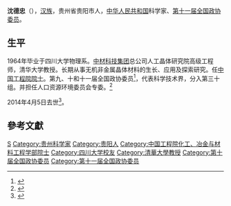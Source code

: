 '''沈德忠'''（{{bd|1940年||2014年|4月5日|catIdx=Shen}}），[[汉族|汉族]]，贵州省贵阳市人，[[中华人民共和国|中华人民共和国]]科学家、[[第十一届全国政协委员|第十一届全国政协委员]]。

==生平==
1964年毕业于四川大学物理系。[[中材科技集团|中材科技集团]]总公司人工晶体研究院高级工程师，清华大学教授。长期从事无机非金属晶体材料的生长、应用及探索研究。任[[中国工程院院士|中国工程院院士]]。第九、十和十一届全国政协委员<ref>{{cite news|title=第十一届全国政协委员名单|url=http://www.indaa.com.cn/zt/2009qglh/zxzs/200903/t20090303_127573.html|accessdate=2013-04-09|newspaper=新华社北京1月25日电 中国人民政治协商会议第十一届全国委员会委员名单(共2237人，2008年1月25日政协第十届全国委员会常务委员会第二十次会议通过)|date=2008年1月25日|deadurl=yes|archiveurl=https://web.archive.org/web/20130928014403/http://www.indaa.com.cn/zt/2009qglh/zxzs/200903/t20090303_127573.html|archivedate=2013年9月28日}}</ref>，代表科学技术界，分入第三十组。并担任人口资源环境委员会专委。<ref>{{cite news|title=全国政协信息-沈德忠|url=http://www.cppcc.gov.cn/CMS/wylibary/showJcwyxtInfoWylibary.action?tabJcwyxt.guid=11W0010380&wytype=wjwy|accessdate=2013-04-11|newspaper=全国政协委员会|archive-date=2014-04-09|archive-url=https://web.archive.org/web/20140409171606/http://www.cppcc.gov.cn/CMS/wylibary/showJcwyxtInfoWylibary.action?tabJcwyxt.guid=11W0010380&wytype=wjwy|dead-url=no}}</ref>

2014年4月5日去世<ref>{{cite news|title=人工晶体专家沈德忠院士逝世|url=http://news.sciencenet.cn/htmlnews/2014/4/291599.shtm|accessdate=2014-04-09|newspaper=科学网|archive-date=2014-04-13|archive-url=https://web.archive.org/web/20140413154647/http://news.sciencenet.cn/htmlnews/2014/4/291599.shtm|dead-url=no}}</ref>。

==參考文獻==
{{reflist}}

{{中国学者小作品}}
{{中国工程院化工、冶金与材料工程学部院士}}
{{Authority control}}
{{DEFAULTSORT:Shen沈}}
[[Category:沈姓|S]]
[[Category:贵州科学家|Category:贵州科学家]]
[[Category:贵阳人|Category:贵阳人]]
[[Category:中国工程院化工、冶金与材料工程学部院士|Category:中国工程院化工、冶金与材料工程学部院士]]
[[Category:四川大学校友|Category:四川大学校友]]
[[Category:清華大學教授|Category:清華大學教授]]
[[Category:第十届全国政协委员|Category:第十届全国政协委员]]
[[Category:第十一届全国政协委员|Category:第十一届全国政协委员]]